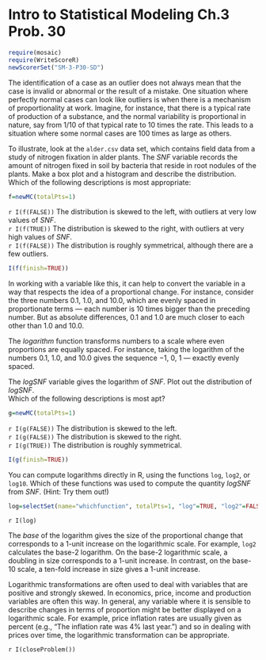 Intro to Statistical Modeling Ch.3 Prob. 30
========================================================
```r
require(mosaic)
require(WriteScoreR)
newScorerSet("SM-3-P30-SD")
```
The identification of a case as an outlier does not always mean that
the case is invalid or abnormal or the result of a mistake.  One
situation where perfectly normal cases can look like outliers is when
there is a mechanism of proportionality at work.  Imagine, for
instance, that there is a typical rate of production of a substance,
and the normal variability is proportional in nature, say from 1/10 of
that typical rate to 10 times the rate.  This leads to a situation
where some normal cases are 100 times as large as others.

To illustrate, look at the <code>alder.csv</code> data set, which contains
field data from a study of nitrogen fixation in alder plants.  The
*SNF* variable records the amount of nitrogen fixed in soil by
bacteria that reside in root nodules of the plants.  Make a box plot
and a histogram and describe the distribution.     
Which of the following
descriptions is most appropriate:

```r
f=newMC(totalPts=1)
```
`r I(f(FALSE))` The distribution is skewed to the left, with outliers at very
low values of *SNF*.     
`r I(f(TRUE))` The distribution is skewed to the right, with outliers at very
high values of *SNF*.     
`r I(f(FALSE))` The distribution is roughly symmetrical, although there are a
few outliers.
```r
I(f(finish=TRUE))
```


In working with a variable like this, it can help to convert the
variable in a way that respects the idea of a proportional change. 
For instance, consider the three numbers 0.1, 1.0, and 10.0, which are
evenly spaced in proportionate terms --- each number is 10 times
bigger than the preceding number.  But as absolute differences, 0.1
and 1.0 are much closer to each other than 1.0 and 10.0.

The *logarithm* function transforms numbers to a scale where even
proportions are equally spaced.  For instance, taking the logarithm of the
numbers 0.1, 1.0, and 10.0 gives the sequence $-1$, 0, 1 --- exactly
evenly spaced.  

The *logSNF* variable gives the logarithm of *SNF*.  Plot out
the distribution of *logSNF*.       
Which of the following descriptions
is most apt?
```r
g=newMC(totalPts=1)
```
`r I(g(FALSE))` The distribution is skewed to the left.     
`r I(g(FALSE))` The distribution is skewed to the right.     
`r I(g(TRUE))` The distribution is roughly symmetrical.    
```r
I(g(finish=TRUE))
```


You can compute logarithms directly in R, using the functions
<code>log</code>, <code>log2</code>, or <code>log10</code>.  Which of these functions
was used to compute the quantity *logSNF* from *SNF*. (Hint: Try
them out!)
```r
log=selectSet(name="whichfunction", totalPts=1, "log"=TRUE, "log2"=FALSE, "log10"=FALSE)
```
`r I(log)`

The *base* of the logarithm gives the size of the proportional
change that corresponds to a 1-unit increase on the logarithmic
scale.  For example, <code>log2</code> calculates the base-2 logarithm.  On
the base-2 logarithmic scale, a doubling in size corresponds to a
1-unit increase.  In contrast, on the base-10 scale, a ten-fold
increase in size gives a 1-unit increase. 

Logarithmic transformations are often used to deal with variables that
are positive and strongly skewed.  In economics, price, income and production
variables are often this way.  In general, any variable where it is
sensible to describe changes in terms of proportion might be better
displayed on a logarithmic scale.  For example, price inflation rates
are usually given as percent (e.g., "The inflation rate was 4% last
year.") and so in dealing with prices over time, the logarithmic
transformation can be appropriate.

`r I(closeProblem())`
